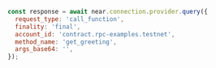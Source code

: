 ```js
const response = await near.connection.provider.query({
  request_type: 'call_function',
  finality: 'final',
  account_id: 'contract.rpc-examples.testnet',
  method_name: 'get_greeting',
  args_base64: '',
});
```
